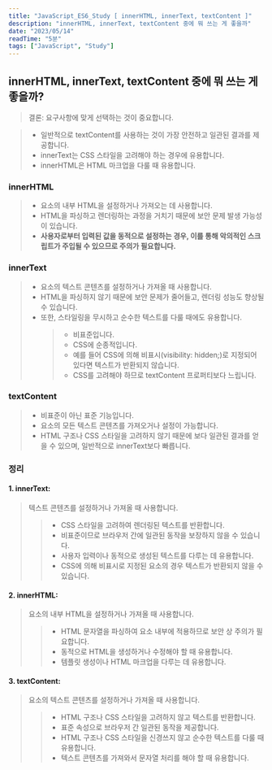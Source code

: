 ```yaml
---
title: "JavaScript_ES6_Study [ innerHTML, innerText, textContent ]"
description: "innerHTML, innerText, textContent 중에 뭐 쓰는 게 좋을까"
date: "2023/05/14"
readTime: "5분"
tags: ["JavaScript", "Study"]
---
```


## innerHTML, innerText, textContent 중에 뭐 쓰는 게 좋을까?

> 결론: 요구사항에 맞게 선택하는 것이 중요합니다.

> - 일반적으로 textContent를 사용하는 것이 가장 안전하고 일관된 결과를 제공합니다.
> - innerText는 CSS 스타일을 고려해야 하는 경우에 유용합니다.
> - innerHTML은 HTML 마크업을 다룰 때 유용합니다.

### innerHTML

> - 요소의 내부 HTML을 설정하거나 가져오는 데 사용합니다.
> - HTML을 파싱하고 렌더링하는 과정을 거치기 때문에 보안 문제 발생 가능성이 있습니다.
> - **사용자로부터 입력된 값을 동적으로 설정하는 경우, 이를 통해 악의적인 스크립트가 주입될 수 있으므로 주의가 필요합니다.**

### innerText

> - 요소의 텍스트 콘텐츠를 설정하거나 가져올 때 사용합니다.
> - HTML을 파싱하지 않기 때문에 보안 문제가 줄어들고, 렌더링 성능도 향상될 수 있습니다.
> - 또한, 스타일링을 무시하고 순수한 텍스트를 다룰 때에도 유용합니다.
>   > - 비표준입니다.
>   > - CSS에 순종적입니다.
>   > - 예를 들어 CSS에 의해 비표시(visibility: hidden;)로 지정되어 있다면 텍스트가 반환되지 않습니다.
>   > - CSS를 고려해야 하므로 textContent 프로퍼티보다 느립니다.

### textContent

> - 비표준이 아닌 표준 기능입니다.
> - 요소의 모든 텍스트 콘텐츠를 가져오거나 설정이 가능합니다.
> - HTML 구조나 CSS 스타일을 고려하지 않기 때문에 보다 일관된 결과를 얻을 수 있으며, 일반적으로 innerText보다 빠릅니다.

### 정리

#### 1. innerText:

> 텍스트 콘텐츠를 설정하거나 가져올 때 사용합니다.
>
> > - CSS 스타일을 고려하여 렌더링된 텍스트를 반환합니다.
> > - 비표준이므로 브라우저 간에 일관된 동작을 보장하지 않을 수 있습니다.
> > - 사용자 입력이나 동적으로 생성된 텍스트를 다루는 데 유용합니다.
> > - CSS에 의해 비표시로 지정된 요소의 경우 텍스트가 반환되지 않을 수 있습니다.

#### 2. innerHTML:

> 요소의 내부 HTML을 설정하거나 가져올 때 사용합니다.
>
> > - HTML 문자열을 파싱하여 요소 내부에 적용하므로 보안 상 주의가 필요합니다.
> > - 동적으로 HTML을 생성하거나 수정해야 할 때 유용합니다.
> > - 템플릿 생성이나 HTML 마크업을 다루는 데 유용합니다.

#### 3. textContent:

> 요소의 텍스트 콘텐츠를 설정하거나 가져올 때 사용합니다.
>
> > - HTML 구조나 CSS 스타일을 고려하지 않고 텍스트를 반환합니다.
> > - 표준 속성으로 브라우저 간 일관된 동작을 제공합니다.
> > - HTML 구조나 CSS 스타일을 신경쓰지 않고 순수한 텍스트를 다룰 때 유용합니다.
> > - 텍스트 콘텐츠를 가져와서 문자열 처리를 해야 할 때 유용합니다.
